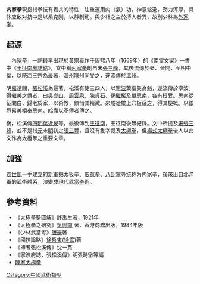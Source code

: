 {{Unreferenced |time=2011-11-14T06:58:30+00:00 }}
'''内家拳'''現指指拳技有着共的特性：注重運用内（氣）功，神意鬆逸，劲力浑厚，具体应敌对抗中是以柔克刚，以静制动。與少林之主於搏人者異，故別少林為[[外家拳|外家拳]]。

==起源==
「內家拳」一詞最早出現於[[黃宗羲|黃宗羲]]作于[[康熙|康熙]]八年（1669年）的《南雷文案》一書中《[[s:王征南墓誌銘|王征南墓誌銘]]》，文中稱[[內家拳|內家拳]]創自宋[[張三峰|張三峰]]，其後流傳於秦、晉間，至明中葉，以[[陝西|陝西]][[王宗|王宗]]為最著，溫州[[陳州同|陳州同]]受之，遂流傳於溫州。

明[[嘉靖|嘉靖]]間，[[張松溪|張松溪]]為最著，松溪有徒三四人，以[[寧波|寧波]]葉繼美為魁，遂流傳於寧波。得繼美之傳者，曰[[吳崑山|吳崑山]]、[[周雲泉|周雲泉]]、[[陳貞石|陳貞石]]、[[孫繼槎|孫繼槎]]及[[單思南|單思南]]，各有授受。思南從征關白，歸老於家，以術教，頗惜其精微。來咸從樓上穴板窺之，得其梗概。以銀卮易美檟奉思南，始盡以不傳者傳之。

後，松溪傳[[四明|四明]][[葉近泉|葉近泉]]等，最後傳到[[王征南|王征南]]，王征南後無紀錄。文中所提及[[宋朝|宋]][[張三峰|張三峰]]，並不是指[[元朝|元]]末[[明朝|明]]初之[[張三豐|張三豐]]，且沒有隻字提及[[太極拳|太極拳]]，但[[楊式太極拳|楊式太極拳]]後人以此文作為太極拳之重要文章。

==加強==
[[袁世凱|袁世凱]]一手建立的[[新軍|新軍]]把太极拳、[[形意拳|形意拳]]、[[八卦掌|八卦掌]]等统称为内家拳，後來出自北洋軍的武術體系，演變成現代[[武當派|武當拳術]]。

== 參考資料 ==
*《太極拳勢圖解》許禹生著，1921年
*《太極拳之研究》[http://ja.wikipedia.org/wiki/%E5%91%89%E5%9B%B3%E5%8D%97 吳圖南] {{Wayback|url=http://ja.wikipedia.org/wiki/%E5%91%89%E5%9B%B3%E5%8D%97 |date=20060913000000 }}著，香港商務出版，1984年版
*《少林武當考》[[唐豪_(1896年)|唐豪]]著
*《國技論略》[[徐哲東|徐哲東]]([[徐震_(武术家)|徐震]])著
*《搏者張松溪傳》沈一貫 
*《寧波府誌．張松溪傳》明張時徹等編
*[https://web.archive.org/web/20050215114252/http://personal.cityu.edu.hk/~50276713/chan.html 陳家太極拳]

[[Category:中國武術類型|Category:中國武術類型]]